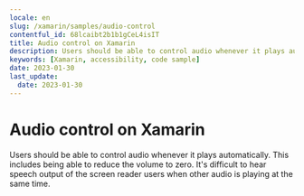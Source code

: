 ```yaml
---
locale: en
slug: /xamarin/samples/audio-control
contentful_id: 68lcaibt2b1b1gCeL4isIT
title: Audio control on Xamarin
description: Users should be able to control audio whenever it plays automatically.
keywords: [Xamarin, accessibility, code sample]
date: 2023-01-30
last_update:
  date: 2023-01-30
---
```


# Audio control on Xamarin

Users should be able to control audio whenever it plays automatically. This includes being able to reduce the volume to zero. It's difficult to hear speech output of the screen reader users when other audio is playing at the same time.

<CodeSample id="media-audio-control" platform="xamarin" locale="en"/>
